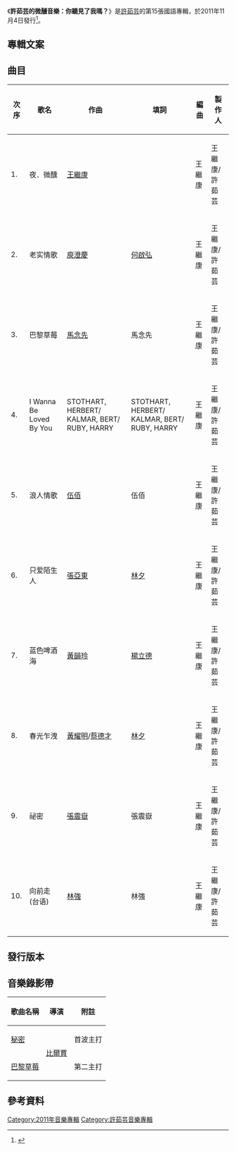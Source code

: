 {{Album infobox | <!-- See Wikipedia:WikiProject_Albums -->
|  Name        = 許茹芸的微醺音樂：你聽見了我嗎？
|  Type        = [[專輯|專輯]]
|  Artist      = [[許茹芸|許茹芸]]
|  Cover       = 許茹芸的微醺音樂：你聽見了我嗎.JPG
|  Released    = 2011年11月4日
|  Recorded    =
|  Genre       = [[流行音樂|流行音樂]]
|  Length      =
|  Label       = [[茹聲工作室|茹聲工作室]]、[[亞神音樂|亞神音樂]]
|  Producer    = 
|  Reviews     =
|  Last album  = [[愛·旅行·一公里|愛·旅行·一公里]]<br />（2009年）
|  This album  = '''許茹芸的微醺音樂：你聽見了我嗎？''' <br />（2011年）
|  Next album  = [[奇蹟_(許茹芸專輯)|奇蹟]]<br />（2014年）
}}

《'''許茹芸的微醺音樂：你聽見了我嗎？'''》是[[許茹芸|許茹芸]]的第15張國語專輯，於2011年11月4日發行<ref>{{cite web|title=許茹芸的微醺音樂 你聽見了(我)嗎|url=http://www.books.com.tw/exep/cdfile.php?item=0020154107|publisher=博客來音樂館|accessdate=26 February 2011|deadurl=yes|archiveurl=https://web.archive.org/web/20111023055229/http://www.books.com.tw/exep/cdfile.php?item=0020154107|archivedate=2011年10月23日}}</ref>。

==專輯文案==

{{quote|'''每一種情緒 都該有屬於她的樂曲,像秋夜裡的一杯紅酒'''<br />
:許茹芸的微醺音樂  你聽見了(我)嗎？<br />
:每首歌含有不同的酒精濃度，散發不同的香氣<br />
:獻給  獨立又感性的每一個你
}}

==曲目==

{| class="wikitable" width="70%"
|-
!次序
!歌名
!作曲
!填詞
!編曲
!製作人
|-
| 1. || 夜．微醺|| [[王繼康|王繼康]] ||  || 王繼康 || 王繼康/許茹芸 
|-
| 2. || 老实情歌 || [[庾澄慶|庾澄慶]] || [[何啟弘|何啟弘]] || 王繼康 || 王繼康/許茹芸 
|-
| 3. || 巴黎草莓 || [[馬念先|馬念先]] || 馬念先 || 王繼康 || 王繼康/許茹芸 
|-
| 4. || I Wanna Be Loved By You || STOTHART, HERBERT/ KALMAR, BERT/ RUBY, HARRY || STOTHART, HERBERT/ KALMAR, BERT/ RUBY, HARRY || 王繼康 || 王繼康/許茹芸 
|-
| 5. || 浪人情歌 || [[伍佰|伍佰]] || 伍佰 || 王繼康 || 王繼康/許茹芸 
|-
| 6. || 只爱陌生人 || [[张亚东_(音乐人)|張亞東]] || [[林夕|林夕]] || 王繼康 || 王繼康/許茹芸  
|-
| 7. || 蓝色啤酒海 || [[黃韻玲|黃韻玲]] || [[楊立德|楊立德]] || 王繼康 || 王繼康/許茹芸 
|-
| 8. || 春光乍洩 || [[黃耀明|黃耀明]]/[[蔡德才|蔡德才]] || [[林夕|林夕]] || 王繼康 || 王繼康/許茹芸 
|-
| 9. || 祕密 || [[張震嶽|張震嶽]] || 張震嶽 || 王繼康 || 王繼康/許茹芸 
|-
| 10. || 向前走(台语) || [[林強_(1964年)|林強]] || 林強 || 王繼康 || 王繼康/許茹芸 
|}

==發行版本==

==音樂錄影帶==
{| class="wikitable"
!歌曲名稱
!導演
!附註
|-
|[https://www.youtube.com/watch?v=tJInFaLgs-g 秘密] {{Wayback|url=https://www.youtube.com/watch?v=tJInFaLgs-g |date=20120116083852 }}
| rowspan="2" |[[比爾賈|比爾賈]]
|首波主打
|-
|[https://www.youtube.com/watch?v=Wg-4T48bLjM 巴黎草莓] {{Wayback|url=https://www.youtube.com/watch?v=Wg-4T48bLjM |date=20140411011610 }}
|第二主打
|}

== 參考資料 ==
{{reflist}}

{{許茹芸}}

[[Category:2011年音樂專輯|Category:2011年音樂專輯]]
[[Category:許茹芸音樂專輯|Category:許茹芸音樂專輯]]